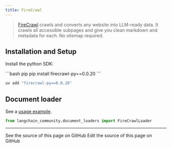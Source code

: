 ```yaml
---
title: FireCrawl
---
```


>[FireCrawl](https://firecrawl.dev/?ref=langchain) crawls and converts any website into LLM-ready data.
> It crawls all accessible subpages and give you clean markdown
> and metadata for each. No sitemap required.


## Installation and Setup

Install the python SDK:

<CodeGroup>
```bash pip
pip install firecrawl-py==0.0.20
```

```bash uv
uv add "firecrawl-py==0.0.20"
```
</CodeGroup>

## Document loader

See a [usage example](/oss/python/integrations/document_loaders/firecrawl).

```python
from langchain_community.document_loaders import FireCrawlLoader
```

---

<CardGroup cols={2}>
  <Card title="View Source" icon="eye" href="https://github.com/langchain-ai/docs/blob/main/src/oss/python/integrations/providers/firecrawl.mdx">
    See the source of this page on GitHub
  </Card>
  <Card title="Edit Source" icon="pen-to-square" href="https://github.com/langchain-ai/docs/edit/main/src/oss/python/integrations/providers/firecrawl.mdx">
    Edit the source of this page on GitHub
  </Card>
</CardGroup>
